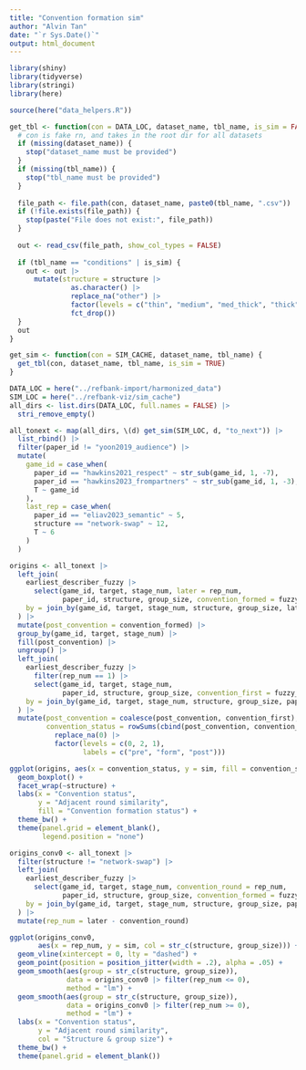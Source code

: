 ```yaml
---
title: "Convention formation sim"
author: "Alvin Tan"
date: "`r Sys.Date()`"
output: html_document
---
```


```r
library(shiny)
library(tidyverse)
library(stringi)
library(here)

source(here("data_helpers.R"))
```


```r
get_tbl <- function(con = DATA_LOC, dataset_name, tbl_name, is_sim = FALSE) {
  # con is fake rn, and takes in the root dir for all datasets
  if (missing(dataset_name)) {
    stop("dataset_name must be provided")
  }
  if (missing(tbl_name)) {
    stop("tbl_name must be provided")
  }
  
  file_path <- file.path(con, dataset_name, paste0(tbl_name, ".csv"))
  if (!file.exists(file_path)) {
    stop(paste("File does not exist:", file_path))
  }
  
  out <- read_csv(file_path, show_col_types = FALSE)
  
  if (tbl_name == "conditions" | is_sim) {
    out <- out |> 
      mutate(structure = structure |> 
               as.character() |> 
               replace_na("other") |> 
               factor(levels = c("thin", "medium", "med_thick", "thick", "network-swap", "naive-swap")) |> 
               fct_drop())
  }
  out
}

get_sim <- function(con = SIM_CACHE, dataset_name, tbl_name) {
  get_tbl(con, dataset_name, tbl_name, is_sim = TRUE)
}
```

```r
DATA_LOC = here("../refbank-import/harmonized_data")
SIM_LOC = here("../refbank-viz/sim_cache")
all_dirs <- list.dirs(DATA_LOC, full.names = FALSE) |> 
  stri_remove_empty()

all_tonext <- map(all_dirs, \(d) get_sim(SIM_LOC, d, "to_next")) |> 
  list_rbind() |> 
  filter(paper_id != "yoon2019_audience") |>
  mutate(
    game_id = case_when(
      paper_id == "hawkins2021_respect" ~ str_sub(game_id, 1, -7),
      paper_id == "hawkins2023_frompartners" ~ str_sub(game_id, 1, -3),
      T ~ game_id
    ),
    last_rep = case_when(
      paper_id == "eliav2023_semantic" ~ 5,
      structure == "network-swap" ~ 12,
      T ~ 6
    )
  )
```

```r
origins <- all_tonext |> 
  left_join(
    earliest_describer_fuzzy |> 
      select(game_id, target, stage_num, later = rep_num, 
             paper_id, structure, group_size, convention_formed = fuzzy_regex),
    by = join_by(game_id, target, stage_num, structure, group_size, later, paper_id)
  ) |> 
  mutate(post_convention = convention_formed) |> 
  group_by(game_id, target, stage_num) |> 
  fill(post_convention) |> 
  ungroup() |> 
  left_join(
    earliest_describer_fuzzy |> 
      filter(rep_num == 1) |> 
      select(game_id, target, stage_num, 
             paper_id, structure, group_size, convention_first = fuzzy_regex),
    by = join_by(game_id, target, stage_num, structure, group_size, paper_id)
  ) |> 
  mutate(post_convention = coalesce(post_convention, convention_first),
         convention_status = rowSums(cbind(post_convention, convention_formed), na.rm = TRUE) |> 
           replace_na(0) |> 
           factor(levels = c(0, 2, 1),
                  labels = c("pre", "form", "post")))
```

```r
ggplot(origins, aes(x = convention_status, y = sim, fill = convention_status)) +
  geom_boxplot() +
  facet_wrap(~structure) +
  labs(x = "Convention status", 
       y = "Adjacent round similarity", 
       fill = "Convention formation status") +
  theme_bw() +
  theme(panel.grid = element_blank(),
        legend.position = "none")
```

```r
origins_conv0 <- all_tonext |> 
  filter(structure != "network-swap") |> 
  left_join(
    earliest_describer_fuzzy |> 
      select(game_id, target, stage_num, convention_round = rep_num, 
             paper_id, structure, group_size, convention_formed = fuzzy_regex),
    by = join_by(game_id, target, stage_num, structure, group_size, paper_id)
  ) |> 
  mutate(rep_num = later - convention_round)

ggplot(origins_conv0,
       aes(x = rep_num, y = sim, col = str_c(structure, group_size))) +
  geom_vline(xintercept = 0, lty = "dashed") +
  geom_point(position = position_jitter(width = .2), alpha = .05) +
  geom_smooth(aes(group = str_c(structure, group_size)),
              data = origins_conv0 |> filter(rep_num <= 0),
              method = "lm") +
  geom_smooth(aes(group = str_c(structure, group_size)),
              data = origins_conv0 |> filter(rep_num >= 0),
              method = "lm") +
  labs(x = "Convention status", 
       y = "Adjacent round similarity", 
       col = "Structure & group size") +
  theme_bw() +
  theme(panel.grid = element_blank())
```

